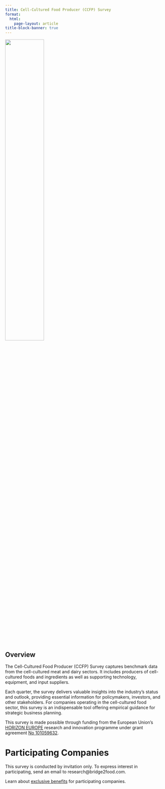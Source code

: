 ```yaml
---
title: Cell-Cultured Food Producer (CCFP) Survey
format: 
  html:
    page-layout: article
title-block-banner: true
---
```


:::{.column-body}
![](/assets/images/logos/EN_Co-fundedbytheEU_RGB_POS.png){width=50% fig-align="center"}
:::

::: {.hidden}
# Overview 
:::

The Cell-Cultured Food Producer (CCFP) Survey captures benchmark data from the cell-cultured meat and dairy sectors. It includes producers of cell-cultured foods and ingredients as well as supporting technology, equipment, and input suppliers.

Each quarter, the survey delivers valuable insights into the industry’s status and outlook, providing essential information for policymakers, investors, and other stakeholders. For companies operating in the cell-cultured food sector, this survey is an indispensable tool offering empirical guidance for strategic business planning.

This survey is made possible through funding from the European Union's [HORIZON EUROPE](https://research-and-innovation.ec.europa.eu/funding/funding-opportunities/funding-programmes-and-open-calls/horizon-europe_en) research and innovation programme under grant agreement [No 101059632](https://ec.europa.eu/info/funding-tenders/opportunities/portal/screen/opportunities/projects-details/43108390/101059632/HORIZON).

# Participating Companies

This survey is conducted by invitation only. To express interest in participating, send an email to research@bridge2food.com.

Learn about [exclusive benefits](/surveys/#participating-companies) for participating companies.
